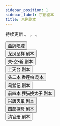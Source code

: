 ```yaml
---
sidebar_position: 1
sidebar_label: 京剧剧本
title: 京剧剧本
---
```


持续更新 。 。 。


<div className="flex flex-wrap m-2 w-2/5 select-none hover:flex-wrap-reverse">
  <div className="m-1">
    <Link
      to="https://xiqu-script-site.netlify.app/jingju/scripts/1-qupaichangqiang"
      className="m-4"
    >
      <button className="btn btn-outline btn-primary">曲牌唱腔</button>
    </Link>
  </div>

  <div className="m-1">
    <Link
      to="https://xiqu-script-site.netlify.app/jingju/scripts/2-inextremelygoodfortune"
      className="m-4"
    >
      <button className="btn btn-outline btn-primary">龙凤呈祥 剧本</button>
    </Link>
  </div>

  <div className="m-1">
    <Link
      to="https://xiqu-script-site.netlify.app/jingju/scripts/3-lostofJie-TingpassuseofemptycityexecutionofMaSu"
      className="m-4"
    >
      <button className="btn btn-outline btn-primary">失•空•斩 剧本</button>
    </Link>
  </div>

  <div className="m-1">
    <Link
      to="https://xiqu-script-site.netlify.app/jingju/scripts/4-shangtiantai"
      className="m-4"
    >
      <button className="btn btn-outline btn-primary">上天台 剧本</button>
    </Link>
  </div>

  <div className="m-1">
    <Link
      to="https://xiqu-script-site.netlify.app/jingju/scripts/5-xianglianpa"
      className="m-4"
    >
      <button className="btn btn-outline btn-primary">头二本 香莲帕 剧本</button>
    </Link>
  </div>

  <div className="m-1">
    <Link
      to="https://xiqu-script-site.netlify.app/jingju/scripts/6-wupenji"
      className="m-4"
    >
      <button className="btn btn-outline btn-primary">乌盆记 剧本</button>
    </Link>
  </div>

  <div className="m-1">
    <Link
      to="https://xiqu-script-site.netlify.app/jingju/scripts/7-substitutingaraccoonforthecrownprince"
      className="m-4"
    >
      <button className="btn btn-outline btn-primary">前四本 狸猫换太子 剧本</button>
    </Link>
  </div>

  <div className="m-1">
    <Link
      to="https://xiqu-script-site.netlify.app/jingju/scripts/8-revivetheTangDynastyandDestroyHuangChao"
      className="m-4"
    >
      <button className="btn btn-outline btn-primary">兴唐灭巢 剧本</button>
    </Link>
  </div>

  <div className="m-1">
    <Link
      to="https://xiqu-script-site.netlify.app/jingju/scripts/9-silangvisitshismother"
      className="m-4"
    >
      <button className="btn btn-outline btn-primary">四郎探母 剧本</button>
    </Link>
  </div>

  <div className="m-1">
    <Link
      to="https://xiqu-script-site.netlify.app/jingju/scripts/10-qingguance"
      className="m-4"
    >
      <button className="btn btn-outline btn-primary">清官册 剧本</button>
    </Link>
  </div>
</div>